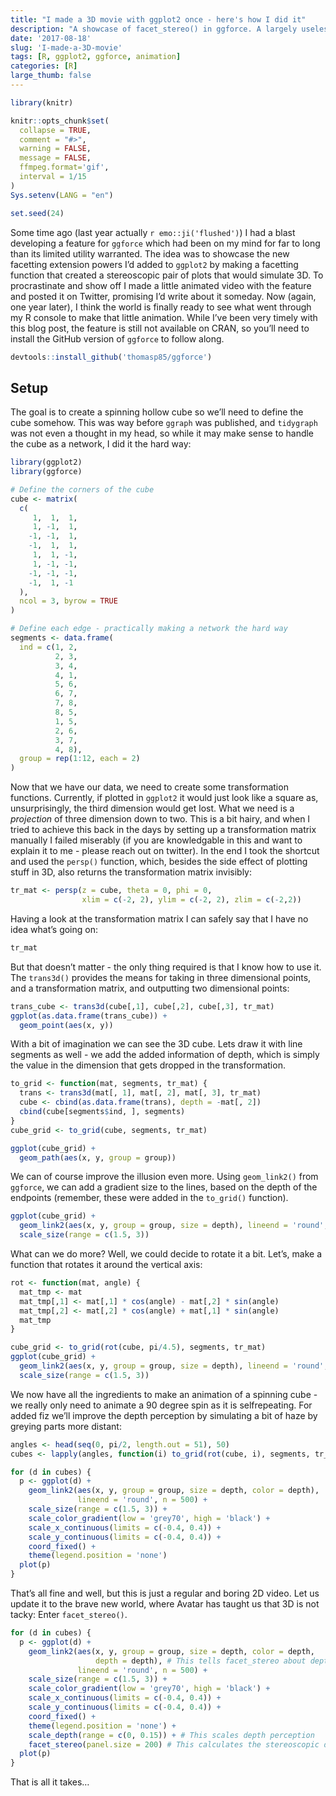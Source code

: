 ```yaml
---
title: "I made a 3D movie with ggplot2 once - here's how I did it"
description: "A showcase of facet_stereo() in ggforce. A largely useless, but fun, feature"
date: '2017-08-18'
slug: 'I-made-a-3D-movie'
tags: [R, ggplot2, ggforce, animation]
categories: [R]
large_thumb: false
---
```


```r
library(knitr)

knitr::opts_chunk$set(
  collapse = TRUE,
  comment = "#>",
  warning = FALSE,
  message = FALSE,
  ffmpeg.format='gif',
  interval = 1/15
)
Sys.setenv(LANG = "en")

set.seed(24)
```

Some time ago (last year actually `r emo::ji('flushed')`) I had a blast 
developing a feature for `ggforce` which had been on my mind for far to long than
its limited utility warranted. The idea was to showcase the new facetting 
extension powers I'd added to `ggplot2` by making a facetting function that
created a stereoscopic pair of plots that would simulate 3D. To procrastinate 
and show off I made a little animated video with the feature and posted it on
Twitter, promising I'd write about it someday. Now (again, one year later), I
think the world is finally ready to see what went through my R console to make
that little animation. While I've been very timely with this blog post, the 
feature is still not available on CRAN, so you'll need to install the GitHub
version of `ggforce` to follow along.

```r
devtools::install_github('thomasp85/ggforce')
```


## Setup
The goal is to create a spinning hollow cube so we'll need to define the cube
somehow. This was way before `ggraph` was published, and `tidygraph` was not 
even a thought in my head, so while it may make sense to handle the cube as a
network, I did it the hard way:

```r
library(ggplot2)
library(ggforce)

# Define the corners of the cube
cube <- matrix(
  c(
     1,  1,  1,
     1, -1,  1,
    -1, -1,  1,
    -1,  1,  1,
     1,  1, -1,
     1, -1, -1,
    -1, -1, -1,
    -1,  1, -1
  ),
  ncol = 3, byrow = TRUE
)

# Define each edge - practically making a network the hard way
segments <- data.frame(
  ind = c(1, 2, 
          2, 3, 
          3, 4, 
          4, 1, 
          5, 6, 
          6, 7, 
          7, 8, 
          8, 5, 
          1, 5, 
          2, 6, 
          3, 7, 
          4, 8),
  group = rep(1:12, each = 2)
)
```

Now that we have our data, we need to create some transformation functions. 
Currently, if plotted in `ggplot2` it would just look like a square as, 
unsurprisingly, the third dimension would get lost. What we need is a 
*projection* of three dimension down to two. This is a bit hairy, and when I 
tried to achieve this back in the days by setting up a transformation matrix
manually I failed miserably (if you are knowledgable in this and want to explain
it to me - please reach out on twitter). In the end I took the shortcut and used
the `persp()` function, which, besides the side effect of plotting stuff in 3D,
also returns the transformation matrix invisibly:

```r
tr_mat <- persp(z = cube, theta = 0, phi = 0, 
                xlim = c(-2, 2), ylim = c(-2, 2), zlim = c(-2,2))
```

Having a look at the transformation matrix I can safely say that I have no idea 
what's going on:

```r
tr_mat
```

But that doesn't matter - the only thing required is that I know how to use it.
The `trans3d()` provides the means for taking in three dimensional points, and a
transformation matrix, and outputting two dimensional points:

```r
trans_cube <- trans3d(cube[,1], cube[,2], cube[,3], tr_mat)
ggplot(as.data.frame(trans_cube)) + 
  geom_point(aes(x, y))
```

With a bit of imagination we can see the 3D cube. Lets draw it with line 
segments as well - we add the added information of depth, which is simply the
value in the dimension that gets dropped in the transformation.

```r
to_grid <- function(mat, segments, tr_mat) {
  trans <- trans3d(mat[, 1], mat[, 2], mat[, 3], tr_mat)
  cube <- cbind(as.data.frame(trans), depth = -mat[, 2])
  cbind(cube[segments$ind, ], segments)
}
cube_grid <- to_grid(cube, segments, tr_mat)

ggplot(cube_grid) + 
  geom_path(aes(x, y, group = group))
```

We can of course improve the illusion even more. Using `geom_link2()` from 
`ggforce`, we can add a gradient size to the lines, based on the depth of the
endpoints (remember, these were added in the `to_grid()` function). 

```r
ggplot(cube_grid) + 
  geom_link2(aes(x, y, group = group, size = depth), lineend = 'round', n = 500) + 
  scale_size(range = c(1.5, 3))
```

What can we do more? Well, we could decide to rotate it a bit. Let's, make a 
function that rotates it around the vertical axis:

```r
rot <- function(mat, angle) {
  mat_tmp <- mat
  mat_tmp[,1] <- mat[,1] * cos(angle) - mat[,2] * sin(angle)
  mat_tmp[,2] <- mat[,2] * cos(angle) + mat[,1] * sin(angle)
  mat_tmp
}

cube_grid <- to_grid(rot(cube, pi/4.5), segments, tr_mat)
ggplot(cube_grid) + 
  geom_link2(aes(x, y, group = group, size = depth), lineend = 'round', n = 500) + 
  scale_size(range = c(1.5, 3))
```

We now have all the ingredients to make an animation of a spinning cube - we 
really only need to animate a 90 degree spin as it is selfrepeating. For added
fiz we'll improve the depth perception by simulating a bit of haze by greying 
parts more distant:

```r
angles <- head(seq(0, pi/2, length.out = 51), 50)
cubes <- lapply(angles, function(i) to_grid(rot(cube, i), segments, tr_mat))

for (d in cubes) {
  p <- ggplot(d) + 
    geom_link2(aes(x, y, group = group, size = depth, color = depth), 
               lineend = 'round', n = 500) + 
    scale_size(range = c(1.5, 3)) + 
    scale_color_gradient(low = 'grey70', high = 'black') + 
    scale_x_continuous(limits = c(-0.4, 0.4)) + 
    scale_y_continuous(limits = c(-0.4, 0.4)) + 
    coord_fixed() + 
    theme(legend.position = 'none')
  plot(p)
}
```

That's all fine and well, but this is just a regular and boring 2D video. Let us
update it to the brave new world, where Avatar has taught us that 3D is not 
tacky: Enter `facet_stereo()`.

```r
for (d in cubes) {
  p <- ggplot(d) + 
    geom_link2(aes(x, y, group = group, size = depth, color = depth,
                   depth = depth), # This tells facet_stereo about depth
               lineend = 'round', n = 500) + 
    scale_size(range = c(1.5, 3)) + 
    scale_color_gradient(low = 'grey70', high = 'black') + 
    scale_x_continuous(limits = c(-0.4, 0.4)) + 
    scale_y_continuous(limits = c(-0.4, 0.4)) + 
    coord_fixed() + 
    theme(legend.position = 'none') + 
    scale_depth(range = c(0, 0.15)) + # This scales depth perception
    facet_stereo(panel.size = 200) # This calculates the stereoscopic distortion
  plot(p)
}
```

That is all it takes...
